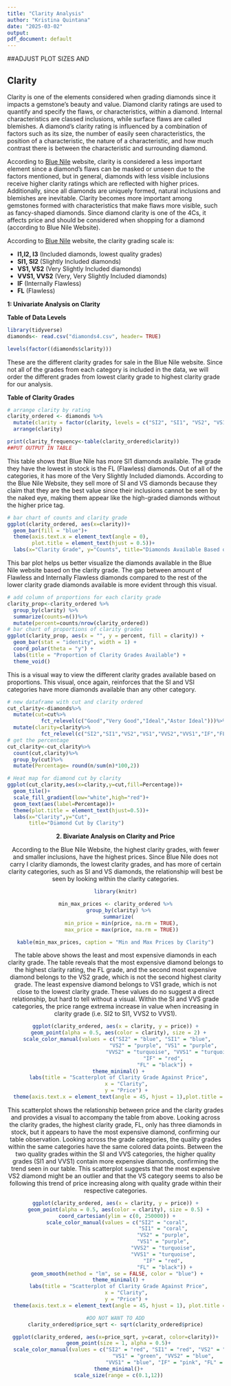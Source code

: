 ```yaml
---
title: "Clarity Analysis"
author: "Kristina Quintana"
date: "2025-03-02"
output: 
pdf_document: default
---
```

##ADJUST PLOT SIZES AND 
<div align="center">
# Clarity
</div>

Clarity is one of the elements considered when grading diamonds since it impacts a gemstone's beauty and value. Diamond clarity ratings are used to quantify and specify the flaws, or characteristics, within a diamond. Internal characteristics are classed inclusions, while surface flaws are called blemishes. A diamond's clarity rating is influenced by a combination of factors such as its size, the number of easily seen characteristics, the position of a characteristic, the nature of a characteristic, and how much contrast there is between the characteristic and surrounding diamond.

According to [Blue Nile](https://www.bluenile.com/education/diamonds) website, clarity is considered a less important element since a diamond's flaws can be masked or unseen due to the factors mentioned, but in general, diamonds with less visible inclusions receive higher clarity ratings which are reflected with higher prices. Additionally, since all diamonds are uniquely formed, natural inclusions and blemishes are inevitable. Clarity becomes more important among gemstones formed with characteristics that make flaws more visible, such as fancy-shaped diamonds. Since diamond clarity is one of the 4Cs, it affects price and should be considered when shopping for a diamond (according to Blue Nile Website).

According to [Blue Nile](https://www.bluenile.com/education/diamonds) website, the clarity grading scale is:

- **I1,I2, I3** (Included diamonds, lowest quality grades)
- **SI1, SI2** (Slightly Included diamonds)
- **VS1, VS2** (Very Slightly Included diamonds)
- **VVS1, VVS2** (Very, Very Slightly Included diamonds)
- **IF** (Internally Flawless)
- **FL** (Flawless)

**1: Univariate Analysis on Clarity**
<div align="center">
**Table of Data Levels**
</div>
```r
library(tidyverse)
diamonds<- read.csv("diamonds4.csv", header= TRUE)
```

<div align="center">
```r
levels(factor((diamonds$clarity)))
```
</div>

These are the different clarity grades for sale in the Blue Nile website. Since not all of the grades from each category is included in the data, we will order the different grades from lowest clarity grade to highest clarity grade for our analysis.

<div align="center">
**Table of Clarity Grades**
```r
# arrange clarity by rating
clarity_ordered <- diamonds %>%
  mutate(clarity = factor(clarity, levels = c("SI2", "SI1", "VS2", "VS1", "VVS2", "VVS1", "IF", "FL"))) %>%
  arrange(clarity)

print(clarity_frequency<-table(clarity_ordered$clarity))
##PUT OUTPUT IN TABLE
```
</div>
This table shows that Blue Nile has more SI1 diamonds available. The grade they have the lowest in stock is the FL (Flawless) diamonds. Out of all of the categories, it has more of the Very Slightly Included diamonds. According to the Blue Nile Website, they sell more of SI and VS diamonds because they claim that they are the best value since their inclusions cannot be seen by the naked eye, making them appear like the high-graded diamonds without the higher price tag.


<div align="center">
```r
# bar chart of counts and clarity grade
ggplot(clarity_ordered, aes(x=clarity))+
  geom_bar(fill = "blue")+
  theme(axis.text.x = element_text(angle = 0), 
        plot.title = element_text(hjust = 0.5))+
  labs(x="Clarity Grade", y="Counts", title="Diamonds Available Based on Clarity Grade")
```
</div>
This bar plot helps us better visualize the diamonds available in the Blue Nile website based on the clarity grade. The gap between amount of Flawless and Internally Flawless diamonds compared to the rest of the lower clarity grade diamonds available is more evident through this visual.


<div align="center">
```r
# add column of proportions for each clarity grade
clarity_prop<-clarity_ordered %>%
  group_by(clarity) %>%
  summarize(counts=n())%>%
  mutate(percent=counts/nrow(clarity_ordered))
# bar chart of proportions of clarity grades
ggplot(clarity_prop, aes(x = "", y = percent, fill = clarity)) +
  geom_bar(stat = "identity", width = 1) +  
  coord_polar(theta = "y") + 
  labs(title = "Proportion of Clarity Grades Available") +
  theme_void()  
```
</div>

This is a visual way to view the different clarity grades available based on proportions. This visual, once again, reinforces that the SI and VSI categories have more diamonds available than any other category.


<div align="center">
```r
# new dataframe with cut and clarity ordered
cut_clarity<-diamonds%>%
  mutate(cut=cut%>%
           fct_relevel(c("Good","Very Good","Ideal","Astor Ideal")))%>%
  mutate(clarity=clarity%>%
           fct_relevel(c("SI2","SI1","VS2","VS1","VVS2","VVS1","IF","FL")))
# get the percentage
cut_clarity<-cut_clarity%>%
  count(cut,clarity)%>%
  group_by(cut)%>%
  mutate(Percentage= round(n/sum(n)*100,2))

# Heat map for diamond cut by clarity
ggplot(cut_clarity,aes(x=clarity,y=cut,fill=Percentage))+
  geom_tile()+
  scale_fill_gradient(low="white",high="red")+
  geom_text(aes(label=Percentage))+
  theme(plot.title = element_text(hjust=0.5))+
  labs(x="Clarity",y="Cut",
       title="Diamond Cut by Clarity")
```
</div>


<div align="center">
**2. Bivariate Analysis on Clarity and Price**

According to the Blue Nile Website, the highest clarity grades, with fewer and smaller inclusions, have the highest prices. Since Blue Nile does not carry I clarity diamonds, the lowest clarity grades, and has more of certain clarity categories, such as SI and VS diamonds, the relationship will best be seen by looking within the clarity categories.


<div align="center">
```r
library(knitr)

min_max_prices <- clarity_ordered %>%
  group_by(clarity) %>%
  summarize(
    min_price = min(price, na.rm = TRUE),
    max_price = max(price, na.rm = TRUE))

kable(min_max_prices, caption = "Min and Max Prices by Clarity")
```
</div>

The table above shows the least and most expensive diamonds in each clarity grade. The table reveals that the most expensive diamond belongs to the highest clarity rating, the FL grade, and the second most expensive diamond belongs to the VS2 grade, which is not the second highest clarity grade. The least expensive diamond belongs to VS1 grade, which is not close to the lowest clarity grade. These values do no suggest a direct relationship, but hard to tell without a visual. Within the SI and VVS grade categories, the price range extrema increase in value when increasing in clarity grade (i.e. SI2 to SI1, VVS2 to VVS1).


<div align="center">
```r
ggplot(clarity_ordered, aes(x = clarity, y = price)) +
  geom_point(alpha = 0.5, aes(color = clarity), size = 2) +
  scale_color_manual(values = c("SI2" = "blue", "SI1" = "blue", 
                                "VS2" = "purple", "VS1" = "purple", 
                                "VVS2" = "turquoise", "VVS1" = "turquoise", 
                                "IF" = "red", 
                                "FL" = "black")) +
  theme_minimal() +
  labs(title = "Scatterplot of Clarity Grade Against Price",
       x = "Clarity",
       y = "Price") +
  theme(axis.text.x = element_text(angle = 45, hjust = 1),plot.title = element_text(hjust=0.5))
```
</div>
This scatterplot shows the relationship between price and the clarity grades and provides a visual to accompany the table from above. Looking across the clarity grades, the highest clarity grade, FL, only has three diamonds in stock, but it appears to have the most expensive diamond, confirming our table observation. Looking across the grade categories, the quality grades within the same categories have the same colored data points. Between the two quality grades within the SI and VVS categories, the higher quality grades (SI1 and VVS1) contain more expensive diamonds, confirming the trend seen in our table. This scatterplot suggests that the most expensive VS2 diamond might be an outlier and that the VS category seems to also be following this trend of price increasing along with quality grade within their respective categories. 


<div align="center">
```r
ggplot(clarity_ordered, aes(x = clarity, y = price)) +
  geom_point(alpha = 0.5, aes(color = clarity), size = 0.5) +
  coord_cartesian(ylim = c(0, 250000)) + 
  scale_color_manual(values = c("SI2" = "coral", 
                                "SI1" = "coral", 
                                "VS2" = "purple", 
                                "VS1" = "purple", 
                                "VVS2" = "turquoise", 
                                "VVS1" = "turquoise", 
                                "IF" = "red", 
                                "FL" = "black")) +
  geom_smooth(method = "lm", se = FALSE, color = "blue") + 
  theme_minimal() +
  labs(title = "Scatterplot of Clarity Grade Against Price",
       x = "Clarity",
       y = "Price") +
  theme(axis.text.x = element_text(angle = 45, hjust = 1), plot.title = element_text(hjust=0.5))
```
</div>



<div align="center">
```r
#DO NOT WANT TO ADD
clarity_ordered$price_sqrt <- sqrt(clarity_ordered$price)

ggplot(clarity_ordered, aes(x=price_sqrt, y=carat, color=clarity))+
  geom_point(size = 1, alpha = 0.5)+
  scale_color_manual(values = c("SI2" = "red", "SI1" = "red", "VS2" = "green",
                                "VS1" = "green", "VVS2" = "blue", 
                                "VVS1" = "blue", "IF" = "pink", "FL" = "black"))+
  theme_minimal()+
  scale_size(range = c(0.1,12))
```
</div>
